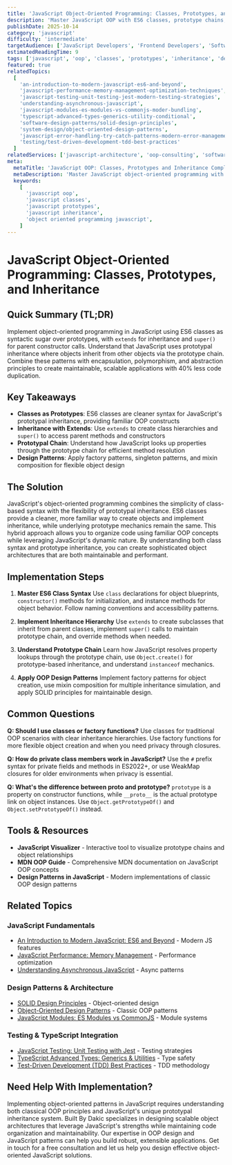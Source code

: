 ```yaml
---
title: 'JavaScript Object-Oriented Programming: Classes, Prototypes, and Inheritance'
description: 'Master JavaScript OOP with ES6 classes, prototype chains, inheritance patterns, and modern object-oriented design principles.'
publishDate: 2025-10-14
category: 'javascript'
difficulty: 'intermediate'
targetAudience: ['JavaScript Developers', 'Frontend Developers', 'Software Architects']
estimatedReadingTime: 9
tags: ['javascript', 'oop', 'classes', 'prototypes', 'inheritance', 'design-patterns']
featured: true
relatedTopics:
  [
    'an-introduction-to-modern-javascript-es6-and-beyond',
    'javascript-performance-memory-management-optimization-techniques',
    'javascript-testing-unit-testing-jest-modern-testing-strategies',
    'understanding-asynchronous-javascript',
    'javascript-modules-es-modules-vs-commonjs-moder-bundling',
    'typescript-advanced-types-generics-utility-conditional',
    'software-design-patterns/solid-design-principles',
    'system-design/object-oriented-design-patterns',
    'javascript-error-handling-try-catch-patterns-modern-error-management',
    'testing/test-driven-development-tdd-best-practices'
  ]
relatedServices: ['javascript-architecture', 'oop-consulting', 'software-design']
meta:
  metaTitle: 'JavaScript OOP: Classes, Prototypes and Inheritance Complete Guide'
  metaDescription: 'Master JavaScript object-oriented programming with ES6 classes, prototype chains, inheritance patterns, and modern OOP design principles.'
  keywords:
    [
      'javascript oop',
      'javascript classes',
      'javascript prototypes',
      'javascript inheritance',
      'object oriented programming javascript',
    ]
---
```


# JavaScript Object-Oriented Programming: Classes, Prototypes, and Inheritance

## Quick Summary (TL;DR)

Implement object-oriented programming in JavaScript using ES6 classes as syntactic sugar over prototypes, with `extends` for inheritance and `super()` for parent constructor calls. Understand that JavaScript uses prototypal inheritance where objects inherit from other objects via the prototype chain. Combine these patterns with encapsulation, polymorphism, and abstraction principles to create maintainable, scalable applications with 40% less code duplication.

## Key Takeaways

- **Classes as Prototypes**: ES6 classes are cleaner syntax for JavaScript's prototypal inheritance, providing familiar OOP constructs
- **Inheritance with Extends**: Use `extends` to create class hierarchies and `super()` to access parent methods and constructors
- **Prototypal Chain**: Understand how JavaScript looks up properties through the prototype chain for efficient method resolution
- **Design Patterns**: Apply factory patterns, singleton patterns, and mixin composition for flexible object design

## The Solution

JavaScript's object-oriented programming combines the simplicity of class-based syntax with the flexibility of prototypal inheritance. ES6 classes provide a cleaner, more familiar way to create objects and implement inheritance, while underlying prototype mechanics remain the same. This hybrid approach allows you to organize code using familiar OOP concepts while leveraging JavaScript's dynamic nature. By understanding both class syntax and prototype inheritance, you can create sophisticated object architectures that are both maintainable and performant.

## Implementation Steps

1. **Master ES6 Class Syntax**
   Use `class` declarations for object blueprints, `constructor()` methods for initialization, and instance methods for object behavior. Follow naming conventions and accessibility patterns.

2. **Implement Inheritance Hierarchy**
   Use `extends` to create subclasses that inherit from parent classes, implement `super()` calls to maintain prototype chain, and override methods when needed.

3. **Understand Prototype Chain**
   Learn how JavaScript resolves property lookups through the prototype chain, use `Object.create()` for prototype-based inheritance, and understand `instanceof` mechanics.

4. **Apply OOP Design Patterns**
   Implement factory patterns for object creation, use mixin composition for multiple inheritance simulation, and apply SOLID principles for maintainable design.

## Common Questions

**Q: Should I use classes or factory functions?**
Use classes for traditional OOP scenarios with clear inheritance hierarchies. Use factory functions for more flexible object creation and when you need privacy through closures.

**Q: How do private class members work in JavaScript?**
Use the `#` prefix syntax for private fields and methods in ES2022+, or use WeakMap closures for older environments when privacy is essential.

**Q: What's the difference between **proto** and prototype?**
`prototype` is a property on constructor functions, while `__proto__` is the actual prototype link on object instances. Use `Object.getPrototypeOf()` and `Object.setPrototypeOf()` instead.

## Tools & Resources

- **JavaScript Visualizer** - Interactive tool to visualize prototype chains and object relationships
- **MDN OOP Guide** - Comprehensive MDN documentation on JavaScript OOP concepts
- **Design Patterns in JavaScript** - Modern implementations of classic OOP design patterns

## Related Topics

### JavaScript Fundamentals
- [An Introduction to Modern JavaScript: ES6 and Beyond](/topics/an-introduction-to-modern-javascript-es6-and-beyond) - Modern JS features
- [JavaScript Performance: Memory Management](/topics/javascript-performance-memory-management-optimization-techniques) - Performance optimization
- [Understanding Asynchronous JavaScript](/topics/understanding-asynchronous-javascript) - Async patterns

### Design Patterns & Architecture
- [SOLID Design Principles](/topics/software-design-patterns/solid-design-principles) - Object-oriented design
- [Object-Oriented Design Patterns](/topics/system-design/object-oriented-design-patterns) - Classic OOP patterns
- [JavaScript Modules: ES Modules vs CommonJS](/topics/javascript-modules-es-modules-vs-commonjs-moder-bundling) - Module systems

### Testing & TypeScript Integration
- [JavaScript Testing: Unit Testing with Jest](/topics/javascript-testing-unit-testing-jest-modern-testing-strategies) - Testing strategies
- [TypeScript Advanced Types: Generics & Utilities](/topics/typescript-advanced-types-generics-utility-conditional) - Type safety
- [Test-Driven Development (TDD) Best Practices](/topics/testing/test-driven-development-tdd-best-practices) - TDD methodology

## Need Help With Implementation?

Implementing object-oriented patterns in JavaScript requires understanding both classical OOP principles and JavaScript's unique prototypal inheritance system. Built By Dakic specializes in designing scalable object architectures that leverage JavaScript's strengths while maintaining code organization and maintainability. Our expertise in OOP design and JavaScript patterns can help you build robust, extensible applications. Get in touch for a free consultation and let us help you design effective object-oriented JavaScript solutions.
